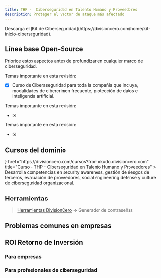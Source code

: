 ```yaml
---
title: THP -  Ciberseguridad en Talento Humano y Proveedores
description: Proteger el vector de ataque más afectado
---
```



<Callout title="Quieres aprender más?">
  Descarga el [Kit de Ciberseguridad](https://divisioncero.com/home/kit-inicio-ciberseguridad).
</Callout>


## Línea base Open-Source

Priorice estos aspectos antes de profundizar en cualquier marco de ciberseguridad.

<Accordions type="single">
  <Accordion title="1. Curso de Ciberseguridad.">
  
  Temas importante en esta revisión:

  - [X] Curso de Ciberaseguridad para toda la compañía que incluya, modalidades de cibercrimen frecuente, protección de datos e inteligencia artificial.
  
  </Accordion>  
</Accordions>

<Accordions type="single">
  <Accordion title="2. Charlas de Ciberseguridad.">
  
  Temas importante en esta revisión:

  - [X] 
  
  </Accordion>
</Accordions>

<Accordions type="single">
  <Accordion title="3. Campaña de phishing interna para colaboradores.">
  
  Temas importante en esta revisión:

  - [X] 
  
  </Accordion>
</Accordions>


## Cursos del dominio

<Cards>
  <Card
    icon={<GraduationCap />}
    href="https://divisioncero.com/cursos?from=kudo.divisioncero.com"
    title="Curso - THP - Ciberseguridad en Talento Humano y Proveedores"
  >
    Desarrolla competencias en security awareness, gestión de riesgos de terceros, evaluación de proveedores, social engineering defense y culture de ciberseguridad organizacional.
  </Card>
</Cards>


## Herramientas

> [Herramientas DivisionCero](https://divisioncero.com/herramientas?from=kudo.divisioncero.com) => Generador de contraseñas


## Problemas comunes en empresas

<Callout title="No documentación de procesos." type="warning"></Callout>
<Callout title="Se piensa en documentos solo en auditorías." type="warning"></Callout>
<Callout title="Los documentos no reflejan la realidad de cómo funcionan la compañía." type="warning"></Callout>


## ROI Retorno de Inversión

### Para empresas

<Callout title="Optimización de procesos Business as Usual BaU."></Callout>
<Callout title="Enfoque en actividades reales de ciberseguridad."></Callout>
<Callout title="Anticipación a controles de diferentes framework de ciberseguridad."></Callout>

### Para profesionales de ciberseguridad

<Callout title="Conocimiento y herramientas para identificar riesgos de ciberseguridad en las compañías." type="success"></Callout>
<Callout title="Metodología de referencia para mejora continua de la ciberseguridad empresarial." type="success"></Callout>
<Callout title="Aumento de habilidades detalladas de ciberseguridad." type="success"></Callout>